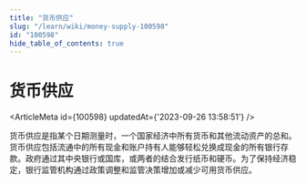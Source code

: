 ```yaml
---
title: "货币供应"
slug: "/learn/wiki/money-supply-100598"
id: "100598"
hide_table_of_contents: true
---
```



# 货币供应

<ArticleMeta id={100598} updatedAt={'2023-09-26 13:58:51'} />
<div className='border-solid border-b border-t-0 my-4 border-[var(--ifm-color-gray-300)]' />

货币供应是指某个日期测量时，一个国家经济中所有货币和其他流动资产的总和。货币供应包括流通中的所有现金和账户持有人能够轻松兑换成现金的所有银行存款。政府通过其中央银行或国库，或两者的结合发行纸币和硬币。为了保持经济稳定，银行监管机构通过政策调整和监管决策增加或减少可用货币供应。
